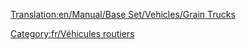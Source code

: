 [[Translation:en/Manual/Base Set/Vehicles/Grain Trucks]]

{{fr/Vehicule routier|nom      = Camion de céréales Hereford
  |img      = Hereford_Grain_Truck.png
  |prix     = 4 674£ (9 348$)
  |vitesse  = 48 km/h (30 mph)
  |annualite= 421£ (842$)
  |design  = 1935
  |vie      = 15
  |capacite = 20 tonnes de céréales
}}
{{fr/Vehicule routier|nom      = Camion de céréales Thomas
  |img      = Thomas_Grain_Truck.png
  |prix     = 5 453£ (10 906$)
  |vitesse  = 88 km/h (55 mph)
  |annualite= 787£ (1 574$)
  |design  = 1979
  |vie     = 15
  |capacite = 25 tonnes de céréales
}}
{{fr/Vehicule routier|nom      = Camion de céréales Goss
  |img      = Goss_Grain_Truck.png
  |prix     = 5 863£ (11 726$)
  |vitesse  = 112 km/h (70 mph)
  |annualite= 1 125£ (2 250$)
  |design   = 2010
  |vie      = 15
  |capacite = 30 tonnes de céréales
}}

[[Category:fr/Véhicules routiers]]